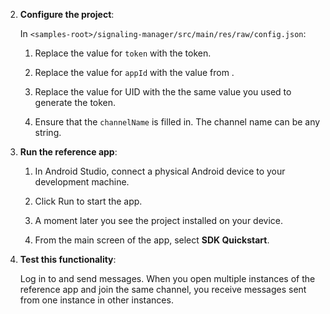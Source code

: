 <PlatformWrapper platform="android">

2. **Configure the project**:

    In `<samples-root>/signaling-manager/src/main/res/raw/config.json`:

    1. Replace the value for `token` with the <Vg k="SIG" /> token.

    1. Replace the value for `appId` with the value from <Link target="_blank" to="{{global.AGORA_CONSOLE_URL}}"><Vg k="CONSOLE" /></Link>.

    1. Replace the value for UID with the the same value you used to generate the token.

    1. Ensure that the `channelName` is filled in. The channel name can be any string.

1.  **Run the <Vpl k="NAME" /> reference app**:

    1. In Android Studio, connect a physical Android device to your development machine.

    1. Click Run to start the app.

    1. A moment later you see the project installed on your device. 

    1. From the main screen of the app, select **SDK Quickstart**.


1. **Test this <Vpd k="NAME" /> functionality**:

    Log in to <Vg k="SIG" /> and send messages. When you open multiple instances of the reference app and join the same channel, you receive messages sent from one instance in other instances.

</PlatformWrapper>
